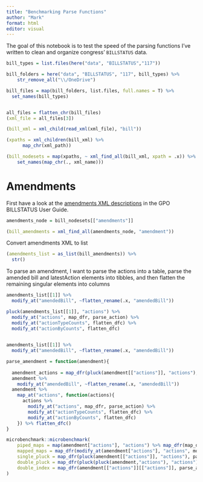 ```yaml
---
title: "Benchmarking Parse Functions"
author: "Mark"
format: html
editor: visual
---
```


The goal of this notebook is to test the speed of the parsing functions I've written to clean and organize congress' `BILLSTATUS` data.

```r
bill_types = list.files(here("data", "BILLSTATUS","117"))

bill_folders = here("data", "BILLSTATUS", "117", bill_types) %>% 
    str_remove_all("\\/OneDrive")

bill_files = map(bill_folders, list.files, full.names = T) %>% 
  set_names(bill_types)


all_files = flatten_chr(bill_files)
(xml_file = all_files[3])
```

```r
(bill_xml = xml_child(read_xml(xml_file), "bill"))
```

```r
(xpaths = xml_children(bill_xml) %>% 
      map_chr(xml_path))
```

```r
(bill_nodesets = map(xpaths, ~ xml_find_all(bill_xml, xpath = .x)) %>% 
    set_names(map_chr(., xml_name)))
```

# Amendments

First have a look at the [amendments XML descriptions](https://github.com/usgpo/bill-status/blob/main/BILLSTATUS-XML_User_User-Guide.md#2-xml-descriptions) in the GPO BILLSTATUS User Guide.

```r
amendments_node = bill_nodesets[["amendments"]]

(bill_amendments = xml_find_all(amendments_node, "amendment"))
```

Convert amendments XML to list

```r
(amendments_list = as_list(bill_amendments)) %>% 
  str()
```

To parse an amendment, I want to parse the actions into a table, parse the amended bill and latestAction elements into tibbles, and then flatten the remaining singular elements into columns

```r
amendments_list[[1]] %>% 
  modify_at("amendedBill", ~flatten_rename(.x, "amendedBill"))
```

```r
pluck(amendments_list[[1]], "actions") %>% 
  modify_at("actions", map_dfr, parse_action) %>% 
  modify_at("actionTypeCounts", flatten_dfc) %>% 
  modify_at("actionByCounts", flatten_dfc)
  
```

```r
amendments_list[[1]] %>% 
  modify_at("amendedBill", ~flatten_rename(.x, "amendedBill"))
```

```r
parse_amendment = function(amendment){
  
  amendment_actions = map_dfr(pluck(amendment[["actions"]], "actions"), parse_action)
  amendment %>% 
    modify_at("amendedBill", ~flatten_rename(.x, "amendedBill"))
  amendment %>% 
    map_at("actions", function(actions){
      actions %>% 
        modify_at("actions", map_dfr, parse_action) %>% 
        modify_at("actionTypeCounts", flatten_dfc) %>% 
        modify_at("actionByCounts", flatten_dfc)
    }) %>% flatten_dfc()
}
```

```r
microbenchmark::microbenchmark(
    piped_maps = map(amendment["actions"], "actions") %>% map_dfr(map_dfr, parse_action),
    mapped_maps = map_dfr(modify_at(amendment["actions"], "actions", modify_at, "actions", map_dfr, parse_action), "actions"),
    single_pluck = map_dfr(pluck(amendment[["actions"]], "actions"), parse_action),
    double_pluck = map_dfr(pluck(pluck(amendment,"actions"), "actions"), parse_action),
    double_index = map_dfr(amendment[["actions"]][["actions"]], parse_action)
)
```
